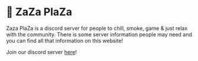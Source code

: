 
# 🍃 ZaZa PlaZa

Zaza PlaZa is a discord server for people to chill, smoke, game & just relax with the community. There is some server information people may need and you can find all that information on this website!

Join our discord server [here](https://discord.gg/Yx75qwk2n9)!


<Cards>
  <Card
    href="https://zazaplaza.vercel.app/rules"
    title="Server Rules"
    description="Read the official server rules."
  />
  <Card
    href="https://your-link-here.com"
    title="Your Card Title"
    description="Your card description."
  />
</Cards>

